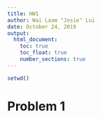 ```yaml
---
title: HW1
author: Wai Laam "Josie" Lui
date: October 24, 2019
output:
  html_document:
    toc: true
    toc_float: true
    number_sections: true
---
```


```r
setwd()
```
# Problem 1